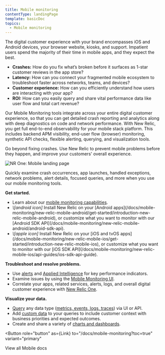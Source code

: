 ```yaml
---
title: Mobile monitoring
contentType: landingPage
template: basicDoc
topics:
  - Mobile monitoring
---
```



The digital customer experience with your brand encompasses iOS and Android devices, your browser website, kiosks, and support. Impatient users spend the majority of their time in mobile apps, and they expect the best.

* **Crashes:** How do you fix what’s broken before it surfaces as 1-star customer reviews in the app store?
* **Latency:** How can you connect your fragmented mobile ecosystem to troubleshoot faster across networks, teams, and devices?
* **Customer experience:** How can you efficiently understand how users are interacting with your app?
* **ROI:** How can you easily query and share vital performance data like user flow and total cart revenue?

Our Mobile Monitoring tools integrate across your entire digital customer experience, so that you can get detailed crash reporting and analytics along with deep diagnostics on code and network performance. With New Relic, you get full end-to-end observability for your mobile stack platform. This includes backend APM visibility, end-user flow (browser) monitoring, synthetic API checks, flexible alerting, querying, and visualization tools.

Go beyond fixing crashes. Use New Relic to prevent mobile problems before they happen, and improve your customers' overall experience.

![NR One: Mobile landing page](./images/mobile-nrOne-crash-edit.png "NR One: Mobile landing page")

Quickly examine crash occurrences, app launches, handled exceptions, network problems, alert details, focused queries, and more when you use our mobile monitoring tools.

<Icon
  name="check-square"
  size="3em"
/>

**Get started.**

* Learn about our [mobile monitoring capabilities](/docs/mobile-monitoring/new-relic-mobile/get-started/introduction-mobile-monitoring).
* <i className="fa fa-android">
    \[android icon]
  </i>
  Install New Relic on your [Android apps](/docs/mobile-monitoring/new-relic-mobile-android/get-started/introduction-new-relic-mobile-android), or customize what you want to monitor with our [Android SDK API](/docs/mobile-monitoring/new-relic-mobile-android/android-sdk-api).
* <i className="fa fa-apple">
    \[apple icon]
  </i>
  Install New Relic on your [iOS and tvOS apps](/docs/mobile-monitoring/new-relic-mobile-ios/get-started/introduction-new-relic-mobile-ios), or customize what you want to monitor with our [iOS SDK API](/docs/mobile-monitoring/new-relic-mobile-ios/api-guides/ios-sdk-api-guide).

<Icon
  name="alert-triangle"
  size="3em"
/>

**Troubleshoot and resolve problems.**

* Use [alerts](/docs/mobile-monitoring/new-relic-mobile/get-started/alert-information-new-relic-mobile) and [Applied Intelligence](/docs/new-relic-one/use-new-relic-one/new-relic-ai/introduction-new-relic-ai) for key performance indicators.
* Examine issues by using the [Mobile Monitoring UI](/docs/mobile-monitoring/mobile-monitoring-ui).
* Correlate your apps, related services, alerts, logs, and overall digital customer experience with [New Relic One](/docs/new-relic-one/use-new-relic-one/get-started/introduction-new-relic-one).

<Icon
  name="bar-chart-2"
  size="3em"
/>

**Visualize your data.**

* [Query](/docs/using-new-relic/data/understand-data/query-new-relic-data) any data type ([metrics, events, logs, traces](/docs/using-new-relic/data/understand-data/new-relic-data-types)) via UI or API.
* Add [custom data](/docs/mobile-monitoring/new-relic-mobile/maintenance/add-custom-data-new-relic-mobile) to your queries to include customer context with business priorities and expected outcomes.
* Create and share a variety of [charts and dashboards](/docs/dashboards/new-relic-one-dashboards/get-started/introduction-new-relic-one-dashboards).

<Button
  role="button"
  as={Link}
  to="/docs/mobile-monitoring?toc=true"
  variant="primary"
>
  View all Mobile docs
</Button>
